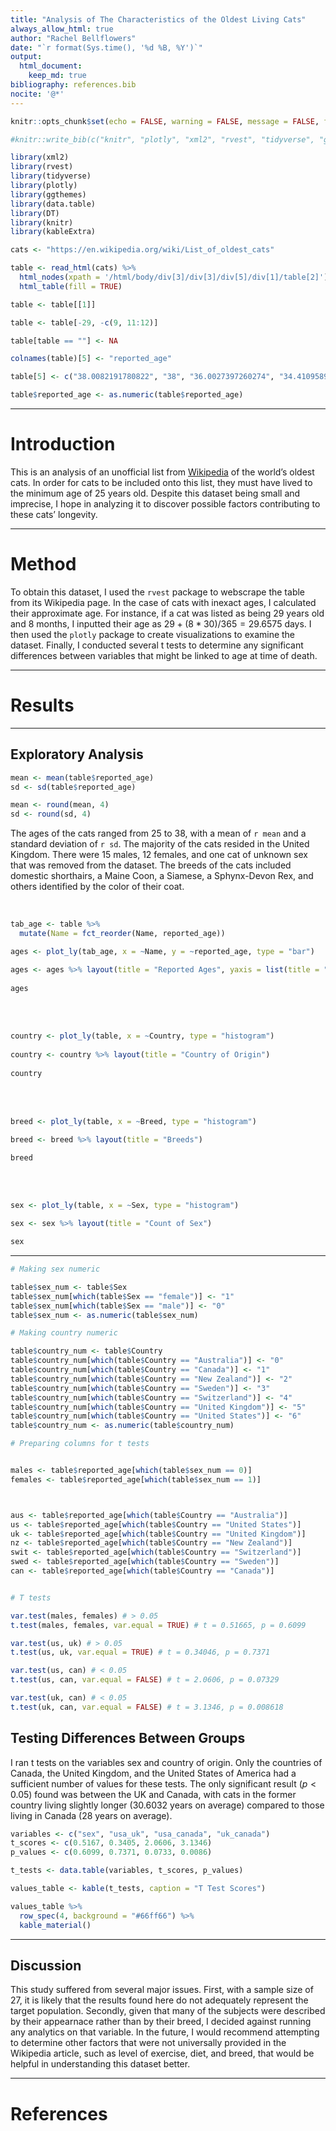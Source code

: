 ```yaml
---
title: "Analysis of The Characteristics of the Oldest Living Cats"
always_allow_html: true
author: "Rachel Bellflowers"
date: "`r format(Sys.time(), '%d %B, %Y')`"
output: 
  html_document:
    keep_md: true
bibliography: references.bib  
nocite: '@*'
---
```


```r
knitr::opts_chunk$set(echo = FALSE, warning = FALSE, message = FALSE, fig.width = 6, fig.height = 6)

#knitr::write_bib(c("knitr", "plotly", "xml2", "rvest", "tidyverse", "ggthemes", "DT", "data.table", "kableExtra"), "references.bib")

library(xml2)
library(rvest)
library(tidyverse)
library(plotly)
library(ggthemes)
library(data.table)
library(DT)
library(knitr)
library(kableExtra)

cats <- "https://en.wikipedia.org/wiki/List_of_oldest_cats"

table <- read_html(cats) %>%
  html_nodes(xpath = '/html/body/div[3]/div[3]/div[5]/div[1]/table[2]') %>%
  html_table(fill = TRUE)

table <- table[[1]]

table <- table[-29, -c(9, 11:12)]

table[table == ""] <- NA

colnames(table)[5] <- "reported_age"

table[5] <- c("38.0082191780822", "38", "36.0027397260274", "34.4109589041096", "34.1643835616438", "33.4986301369863", "33", "33", "31.1643835616438", "32", "31.9150684931507", "31.1643835616438", "31", "30.1123287671233", "30", "30", "29", "29", "28", "28", "28", "27.1917808219178", "27", "27", "27", "27", "26.0712328767123", "26")

table$reported_age <- as.numeric(table$reported_age)

```

---

# Introduction

This is an analysis of an unofficial list from [Wikipedia](https://en.wikipedia.org/wiki/List_of_oldest_cats) of the world's oldest cats. In order for cats to be included onto this list, they must have lived to the minimum age of 25 years old. Despite this dataset being small and imprecise, I hope in analyzing it to discover possible factors contributing to these cats' longevity. 

---

# Method

To obtain this dataset, I used the `rvest` package to webscrape the table from its Wikipedia page. In the case of cats with inexact ages, I calculated their approximate age. For instance, if a cat was listed as being 29 years old and 8 months, I inputted their age as $29 + (8 * 30 )/365 = 29.6575$ days. I then used the `plotly` package to create visualizations to examine the dataset. Finally, I conducted several t tests to determine any significant differences between variables that might be linked to age at time of death. 

---

# Results

---

## Exploratory Analysis

```r
mean <- mean(table$reported_age)
sd <- sd(table$reported_age)

mean <- round(mean, 4)
sd <- round(sd, 4)
```


The ages of the cats ranged from 25 to 38, with a mean of `r mean` and a standard deviation of `r sd`. The majority of the cats resided in the United Kingdom. There were 15 males, 12 females, and one cat of unknown sex that was removed from the dataset. The breeds of the cats included domestic shorthairs, a Maine Coon, a Siamese, a Sphynx-Devon Rex, and others identified by the color of their coat.

<br>

```r
tab_age <- table %>%
  mutate(Name = fct_reorder(Name, reported_age)) 

ages <- plot_ly(tab_age, x = ~Name, y = ~reported_age, type = "bar")

ages <- ages %>% layout(title = "Reported Ages", yaxis = list(title = "Reported age"))
                        
ages
```


<br><br>


```r

country <- plot_ly(table, x = ~Country, type = "histogram")
 
country <- country %>% layout(title = "Country of Origin")
 
country
```

<br>
<br>

```r
breed <- plot_ly(table, x = ~Breed, type = "histogram")

breed <- breed %>% layout(title = "Breeds")

breed
```

<br>
<br>


```r

sex <- plot_ly(table, x = ~Sex, type = "histogram")

sex <- sex %>% layout(title = "Count of Sex")

sex
```


---

```r

# Making sex numeric

table$sex_num <- table$Sex
table$sex_num[which(table$Sex == "female")] <- "1"
table$sex_num[which(table$Sex == "male")] <- "0"
table$sex_num <- as.numeric(table$sex_num)

# Making country numeric

table$country_num <- table$Country
table$country_num[which(table$Country == "Australia")] <- "0"
table$country_num[which(table$Country == "Canada")] <- "1"
table$country_num[which(table$Country == "New Zealand")] <- "2"
table$country_num[which(table$Country == "Sweden")] <- "3"
table$country_num[which(table$Country == "Switzerland")] <- "4"
table$country_num[which(table$Country == "United Kingdom")] <- "5"
table$country_num[which(table$Country == "United States")] <- "6"
table$country_num <- as.numeric(table$country_num)

# Preparing columns for t tests


males <- table$reported_age[which(table$sex_num == 0)]
females <- table$reported_age[which(table$sex_num == 1)]



aus <- table$reported_age[which(table$Country == "Australia")]
us <- table$reported_age[which(table$Country == "United States")]
uk <- table$reported_age[which(table$Country == "United Kingdom")]
nz <- table$reported_age[which(table$Country == "New Zealand")]
swit <- table$reported_age[which(table$Country == "Switzerland")]
swed <- table$reported_age[which(table$Country == "Sweden")]
can <- table$reported_age[which(table$Country == "Canada")]


# T tests

var.test(males, females) # > 0.05
t.test(males, females, var.equal = TRUE) # t = 0.51665, p = 0.6099

var.test(us, uk) # > 0.05
t.test(us, uk, var.equal = TRUE) # t = 0.34046, p = 0.7371

var.test(us, can) # < 0.05
t.test(us, can, var.equal = FALSE) # t = 2.0606, p = 0.07329

var.test(uk, can) # < 0.05
t.test(uk, can, var.equal = FALSE) # t = 3.1346, p = 0.008618
```

## Testing Differences Between Groups

I ran t tests on the variables sex and country of origin. Only the countries of Canada, the United Kingdom, and the United States of America had a sufficient number of values for these tests. The only significant result ($p < 0.05$) found was between the UK and Canada, with cats in the former country living slightly longer (30.6032 years on average) compared to those living in Canada (28 years on average).

```r
variables <- c("sex", "usa_uk", "usa_canada", "uk_canada")
t_scores <- c(0.5167, 0.3405, 2.0606, 3.1346)
p_values <- c(0.6099, 0.7371, 0.0733, 0.0086)

t_tests <- data.table(variables, t_scores, p_values)

values_table <- kable(t_tests, caption = "T Test Scores")

values_table %>%
  row_spec(4, background = "#66ff66") %>%
  kable_material()
```
---

## Discussion

This study suffered from several major issues. First, with a sample size of 27, it is likely that the results found here do not adequately represent the target population. Secondly, given that many of the subjects were described by their appearnace rather than by their breed, I decided against running any analytics on that variable. In the future, I would recommend attempting to determine other factors that were not universally provided in the Wikipedia article, such as level of exercise, diet, and breed, that would be helpful in understanding this dataset better.


---

# References
